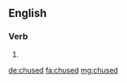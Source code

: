==English==

===Verb===
{{head|en|verb form}}

# {{en-past of|chuse}}

[[de:chused]]
[[fa:chused]]
[[mg:chused]]
